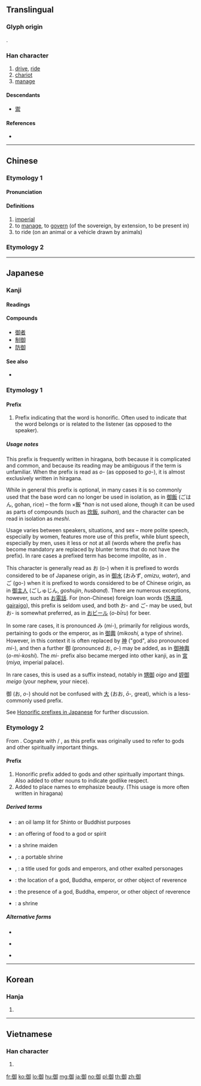{{character info/new}}
{{also|禦}}
==Translingual==

===Glyph origin===
{{Han etym}}
{{Han compound|彳|卸|c1=s|c2=s|ls=ic}}.

===Han character===
{{Han char|rn=60|rad=彳|as=08|asj=09|sn=11|snj=12|four=27220|canj=HOOML|ids=⿰彳卸}}

# [[drive]], [[ride]]
# [[chariot]]
# [[manage]]

====Descendants====
* [[禦]]

====References====
* {{Han ref|kx=0368.230|dkj=10157|dj=0693.050|hdz=20832.160|uh=5FA1|ud=24481|bh=B173|bd=45427}}

----

==Chinese==

===Etymology 1===
{{zh-forms}}

====Pronunciation====
{{zh-pron
|m=yù,yà
|c=jyu6,ngaa6
|h=pfs=
|md=
|mn=qz:gīr/tw,xm:gū/twv,zz:gī
|w=
|mc=y
|oc=y
|cat=a,v
}}

====Definitions====
{{zh-hanzi}}

# [[imperial]]
# to [[manage]], to [[govern]] (of the sovereign, by extension, to be present in)
# to ride (on an animal or a vehicle drawn by animals)

===Etymology 2===
{{zh-see|禦|3=to defend}}

----

==Japanese==

===Kanji===
{{ja-kanji|grade=c|rs=彳08}}

====Readings====
{{ja-readings
|goon=[[ご]] ([[go]])
|kanon=[[ぎょ]] ([[gyo]])
|kun=[[お]] ([[o]]), [[おおむ]] (ōmu), [[おおん]] (ōn), [[おん]] ([[on]]), [[み]] (mi)
}}

====Compounds====
* [[御者]]
* [[制御]]
* [[防御]]

====See also====
* {{l|ja|馭}}

===Etymology 1===
<!-- Technically, the two pronunciations/readings here should be split into separate etyls -- "o" from JA, "go" from ZHO -- but that would make the usage note confusing. -->

====Prefix====
{{ja-pos|prefix|お|ご}}

# Prefix indicating that the word is honorific. Often used to indicate that the word belongs or is related to the listener (as opposed to the speaker).

=====Usage notes=====
This prefix is frequently written in hiragana, both because it is complicated and common, and because its reading may be ambiguous if the term is unfamiliar. When the prefix is read as ''o-'' (as opposed to ''go-''), it is almost exclusively written in hiragana.

While in general this prefix is optional, in many cases it is so commonly used that the base word can no longer be used in isolation, as in [[御飯]] (ごはん, gohan, rice) – the form ×飯 *''han'' is not used alone, though it can be used as parts of compounds (such as [[炊飯]], ''suihan''), and the character can be read in isolation as ''meshi''.

Usage varies between speakers, situations, and sex – more polite speech, especially by women, features more use of this prefix, while blunt speech, especially by men, uses it less or not at all (words where the prefix has become mandatory are replaced by blunter terms that do not have the prefix). In rare cases a prefixed term has become impolite, as in {{m|ja|御前|tr=omae||you (familiar or derogatory)}}.

This character is generally read as お (o-) when it is prefixed to words considered to be of Japanese origin, as in [[御水]] (おみず, ''omizu'', ''water''), and ご (go-) when it is prefixed to words considered to be of Chinese origin, as in [[御主人]] (ごしゅじん, ''goshujin'', ''husband''). There are numerous exceptions, however, such as [[お電話]]. For (non-Chinese) foreign loan words ([[外来語]], [[gairaigo]]), this prefix is seldom used, and both お- and ご- may be used, but お- is somewhat preferred, as in [[おビール]] (''o-bīru'') for beer.

In some rare cases, it is pronounced み (''mi-''), primarily for religious words, pertaining to gods or the emperor, as in [[御輿]] (''mikoshi,'' a type of shrine). However, in this context it is often replaced by [[神]] ("god", also pronounced ''mi-''), and then a further 御 (pronounced お, ''o-'') may be added, as in [[御神輿]] (''o-mi-koshi''). The ''mi-'' prefix also became merged into other kanji, as in [[宮]] (''miya,'' imperial palace).

In rare cases, this is used as a suffix instead, notably in [[甥御]] ''oigo'' and [[姪御]] ''meigo'' (your nephew, your niece).

御 (お, ''o-'') should not be confused with [[大]] (おお, ''ō-,'' great), which is a less-commonly used prefix.

See [[w:Honorific speech in Japanese#Honorific prefixes|Honorific prefixes in Japanese]] for further discussion.

===Etymology 2===
From {{etyl|ojp|ja|sort=み}}. Cognate with {{l|ja|霊}} / {{m|ja|神|tr=mi||spirit, god}}, as this prefix was originally used to refer to gods and other spiritually important things.

====Prefix====
{{ja-pos|prefix|み|rom=mi}}

# Honorific prefix added to gods and other spiritually important things. Also added to other nouns to indicate godlike respect.
# Added to place names to emphasize beauty. (This usage is more often written in hiragana)

=====Derived terms=====
* {{ja-r|御明|みあかし}}: an oil lamp lit for Shinto or Buddhist purposes
* {{ja-r|御食|みけ}}: an offering of food to a god or spirit
* {{ja-r|御子|みこ}}: a shrine maiden
* {{ja-r|御輿|みこし}}, {{ja-r|神輿|みこし}}: a portable shrine
* {{ja-r|尊|みこと}}, {{ja-r|命|みこと}}: a title used for gods and emperors, and other exalted personages
* {{ja-r|御許|みもと}}: the location of a god, Buddha, emperor, or other object of reverence
* {{ja-r|御座|みまし}}: the presence of a god, Buddha, emperor, or other object of reverence
* {{ja-r|宮|みや}}: a shrine

=====Alternative forms=====
* {{l|ja|み}}
* {{sense|beautiful place}} {{l|ja|美}}
* {{sense|beautiful place}} {{l|ja|深}}

----

==Korean==

===Hanja===
{{ko-hanja|hangeul=[[어]], [[아]]|eumhun=|rv=eo, a|mr=ŏ, a|y=e, a}}

# {{defn|lang=ko|sort=彳08}}

----

==Vietnamese==

===Han character===
{{vi-hantu|[[ngự]], [[ngợ]], [[ngừ]], [[ngừa]]|rs=彳08}}

# {{defn|lang=vi|sort=彳08}}

[[fr:御]]
[[ko:御]]
[[lo:御]]
[[hu:御]]
[[mg:御]]
[[ja:御]]
[[no:御]]
[[pl:御]]
[[th:御]]
[[zh:御]]